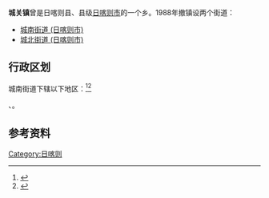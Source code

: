 '''城关镇'''曾是日喀则县、县级[[桑珠孜区#历史|日喀则市]]的一个乡。1988年撤镇设两个街道：
*[[城南街道_(日喀则市)|城南街道 (日喀则市)]]
*[[城北街道_(日喀则市)|城北街道 (日喀则市)]]
== 行政区划 ==

城南街道下辖以下地区：<ref>{{PRC admin/ref sgc|54/23/01/002/000}}</ref><ref>{{PRC admin/ref sgc|54/23/01/001/000}}</ref>

{{PRC admin/children|54/23/01/002/000}}、{{PRC admin/children|54/23/01/001/000}}。
== 参考资料 ==
{{Reflist}}

[[Category:日喀则|Category:日喀则]]